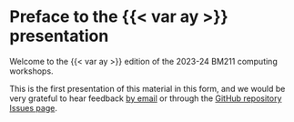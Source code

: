 # Preface to the {{< var ay >}} presentation {.unnumbered}

Welcome to the {{< var ay >}} edition of the 2023-24 BM211 computing workshops.

This is the first presentation of this material in this form, and we would be very grateful to hear feedback [by email]({{< var admin.email >}}) or through the [GitHub repository Issues page]({{< var github.issues >}}).

